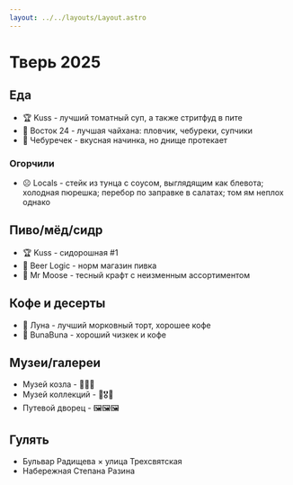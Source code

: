 ```yaml
---
layout: ../../layouts/Layout.astro
---
```


# Тверь 2025

## Еда

- 🏆 Kuss - лучший томатный суп, а также стритфуд в пите
- 🏅 Восток 24 - лучшая чайхана: пловчик, чебуреки, супчики
- 🥉 Чебуречек - вкусная начинка, но днище протекает

### Огорчили

- ☹️ Locals - стейк из тунца с соусом, выглядящим как блевота; холодная пюрешка; перебор по заправке в салатах; том ям неплох однако

## Пиво/мёд/сидр

- 🏆 Kuss - сидорошная #1
- 🥈 Beer Logic - норм магазин пивка
- 🥉 Mr Moose - тесный крафт с неизменным ассортиментом

## Кофе и десерты

- 🥇 Луна - лучший морковный торт, хорошее кофе
- 🥈 BunaBuna - хороший чизкек и кофе

## Музеи/галереи

- Музей козла - 🐐🐐🐐
- Музей коллекций - 💌🎖️🥫
- Путевой дворец - 🖼️🖼️🖼️

## Гулять

- Бульвар Радищева × улица Трехсвятская
- Набережная Степана Разина


